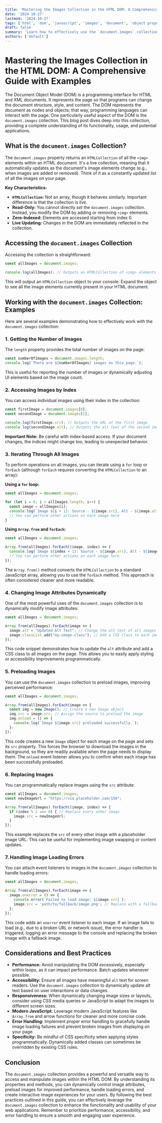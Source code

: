 ```yaml
---
title: 'Mastering the Images Collection in the HTML DOM: A Comprehensive Guide with Examples'
date: '2024-10-27'
lastmod: '2024-10-27'
tags: ['html', 'dom', 'javascript', 'images', 'document', 'object property', 'frontend development', 'web development', 'image collection', 'image manipulation']
draft: false
summary: 'Learn how to effectively use the `document.images` collection in the HTML DOM to access, manipulate, and manage images on your webpage with practical JavaScript examples.  Understand the power of the DOM for dynamic image handling.'
authors: ['default']
---
```


# Mastering the Images Collection in the HTML DOM: A Comprehensive Guide with Examples

The Document Object Model (DOM) is a programming interface for HTML and XML documents. It represents the page so that programs can change the document structure, style, and content. The DOM represents the document as nodes and objects; that way, programming languages can interact with the page. One particularly useful aspect of the DOM is the `document.images` collection.  This blog post dives deep into this collection, providing a complete understanding of its functionality, usage, and potential applications.

## What is the `document.images` Collection?

The `document.images` property returns an `HTMLCollection` of all the `<img>` elements within an HTML document. It's a live collection, meaning that it automatically updates as the document's image elements change (e.g., when images are added or removed).  Think of it as a constantly updated list of all the images on your page.

**Key Characteristics:**

*   **`HTMLCollection`:**  Not an array, though it behaves similarly.  Important difference is that the collection is *live*.
*   **Read-Only:** You cannot directly *set* the `document.images` collection.  Instead, you modify the DOM by adding or removing `<img>` elements.
*   **Zero-Indexed:** Elements are accessed starting from index 0.
*   **Live Updating:** Changes in the DOM are immediately reflected in the collection.

## Accessing the `document.images` Collection

Accessing the collection is straightforward:

```javascript
const allImages = document.images;

console.log(allImages); // Outputs an HTMLCollection of <img> elements
```

This will output an `HTMLCollection` object to your console.  Expand the object to see all the image elements currently present in your HTML document.

## Working with the `document.images` Collection: Examples

Here are several examples demonstrating how to effectively work with the `document.images` collection:

### 1. Getting the Number of Images

The `length` property provides the total number of images on the page:

```javascript
const numberOfImages = document.images.length;
console.log(`There are ${numberOfImages} images on this page.`);
```

This is useful for reporting the number of images or dynamically adjusting UI elements based on the image count.

### 2. Accessing Images by Index

You can access individual images using their index in the collection:

```javascript
const firstImage = document.images[0];
const secondImage = document.images[1];

console.log(firstImage.src); // Outputs the URL of the first image
console.log(secondImage.alt); // Outputs the alt text of the second image
```

**Important Note:** Be careful with index-based access.  If your document changes, the indices might change too, leading to unexpected behavior.

### 3. Iterating Through All Images

To perform operations on all images, you can iterate using a `for` loop or `forEach` (although `forEach` requires converting the `HTMLCollection` to an array):

**Using a `for` loop:**

```javascript
const allImages = document.images;

for (let i = 0; i < allImages.length; i++) {
  const image = allImages[i];
  console.log(`Image ${i + 1}: Source - ${image.src}, Alt - ${image.alt}`);
  // You can perform other actions on each image here
}
```

**Using `Array.from` and `forEach`:**

```javascript
const allImages = document.images;

Array.from(allImages).forEach((image, index) => {
  console.log(`Image ${index + 1}: Source - ${image.src}, Alt - ${image.alt}`);
  // You can perform other actions on each image here
});
```

The `Array.from()` method converts the `HTMLCollection` to a standard JavaScript array, allowing you to use the `forEach` method. This approach is often considered cleaner and more readable.

### 4. Changing Image Attributes Dynamically

One of the most powerful uses of the `document.images` collection is to dynamically modify image attributes:

```javascript
const allImages = document.images;

Array.from(allImages).forEach(image => {
  image.alt = "Updated Alt Text"; // Change the alt text of all images
  image.classList.add("my-image-class"); // Add a CSS class to each image
});
```

This code snippet demonstrates how to update the `alt` attribute and add a CSS class to all images on the page.  This allows you to easily apply styling or accessibility improvements programmatically.

### 5. Preloading Images

You can use the `document.images` collection to preload images, improving perceived performance:

```javascript
const allImages = document.images;

Array.from(allImages).forEach(image => {
  const img = new Image(); // Create a new Image object
  img.src = image.src; // Assign the source to preload the image
  img.onload = () => {
    console.log(`Image ${image.src} preloaded successfully.`);
  };
});
```

This code creates a new `Image` object for each image on the page and sets its `src` property. This forces the browser to download the images in the background, so they are readily available when the page needs to display them.  The `onload` event listener allows you to confirm when each image has been successfully preloaded.

### 6. Replacing Images

You can programmatically replace images using the `src` attribute:

```javascript
const allImages = document.images;
const newImageUrl = "https://via.placeholder.com/150";

Array.from(allImages).forEach((image, index) => {
  if (index % 2 === 0) { // Replace every other image
    image.src = newImageUrl;
  }
});
```

This example replaces the `src` of every other image with a placeholder image URL.  This can be useful for implementing image swapping or content updates.

### 7. Handling Image Loading Errors

You can attach event listeners to images in the `document.images` collection to handle loading errors:

```javascript
const allImages = document.images;

Array.from(allImages).forEach(image => {
  image.onerror = () => {
    console.error(`Failed to load image: ${image.src}`);
    image.src = 'path/to/fallback/image.png'; // Replace with a fallback image
  };
});
```

This code adds an `onerror` event listener to each image.  If an image fails to load (e.g., due to a broken URL or network issue), the error handler is triggered, logging an error message to the console and replacing the broken image with a fallback image.

## Considerations and Best Practices

*   **Performance:**  Avoid manipulating the DOM excessively, especially within loops, as it can impact performance. Batch updates whenever possible.
*   **Accessibility:** Ensure all images have meaningful `alt` text for screen readers. Use the `document.images` collection to dynamically update alt text based on user interactions or data changes.
*   **Responsiveness:**  When dynamically changing image sizes or layouts, consider using CSS media queries or JavaScript to adapt the images to different screen sizes.
*   **Modern JavaScript:** Leverage modern JavaScript features like `Array.from` and arrow functions for cleaner and more concise code.
*   **Error Handling:** Implement proper error handling to gracefully handle image loading failures and prevent broken images from displaying on your page.
*   **Specificity:** Be mindful of CSS specificity when applying styles programmatically. Dynamically added classes can sometimes be overridden by existing CSS rules.

## Conclusion

The `document.images` collection provides a powerful and versatile way to access and manipulate images within the HTML DOM. By understanding its properties and methods, you can dynamically control image attributes, preload images for improved performance, handle loading errors, and create interactive image experiences for your users.  By following the best practices outlined in this guide, you can effectively leverage the `document.images` collection to enhance the functionality and usability of your web applications. Remember to prioritize performance, accessibility, and error handling to ensure a smooth and engaging user experience.